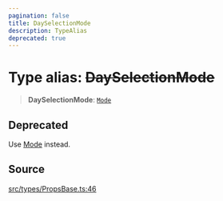 ```yaml
---
pagination: false
title: DaySelectionMode
description: TypeAlias
deprecated: true
---
```


# Type alias: ~~DaySelectionMode~~

> **DaySelectionMode**: [`Mode`](/api/latest/type-aliases/Mode.mdx)

## Deprecated

Use [Mode](/api/latest/type-aliases/Mode.mdx) instead.

## Source

[src/types/PropsBase.ts:46](https://github.com/gpbl/react-day-picker/blob/575f9be39/src/types/PropsBase.ts#L46)
